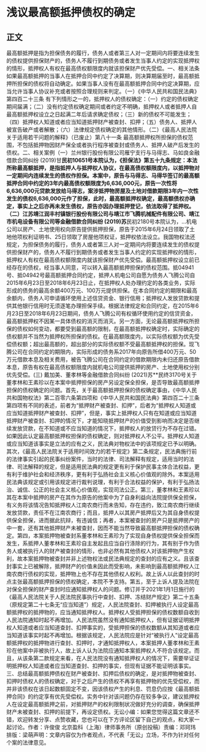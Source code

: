 # 浅议最高额抵押债权的确定
## 正文
最高额抵押是指为担保债务的履行，债务人或者第三人对一定期间内将要连续发生的债权提供担保财产的，债务人不履行到期债务或者发生当事人约定的实现抵押权的情形，抵押权人有权在最高债权额限度内就该担保财产优先受偿。一、相关法条如果最高额抵押的当事人在抵押合同中约定了决算期，则决算期届至时，最高额抵押所担保的债权将自动确定。如果当事人没有在最高额抵押合同中约定决算期，应当允许当事人协议补充或者按照合理规则来判定。（一）《中华人民共和国民法典》第四百二十三条   有下列情形之一的，抵押权人的债权确定：（一）约定的债权确定期间届满；（二）没有约定债权确定期间或者约定不明确，抵押权人或者抵押人自最高额抵押权设立之日起满二年后请求确定债权；（三）新的债权不可能发生；（四）抵押权人知道或者应当知道抵押财产被查封、扣押；（五）债务人、抵押人被宣告破产或者解散；（六）法律规定债权确定的其他情形。（二）《最高人民法院关于适用若干问题的解释》（已废止）第八十一条 最高额抵押权所担保的债权范围，不包括抵押物因财产保全或者执行程序被查封或债务人、抵押人破产后发生的债权。二、相关案例（一）兰州银行股份有限公司雁宁支行与马得志、马如良金融借款合同纠纷 (2019)甘****民初10651号本院认为，《担保法》第五十九条规定：本法所称最高额抵押，是指抵押人与抵押权人协议，在最高债权额限度内，以抵押物对一定期间内连续发生的债权作担保。本案中，原告与马得志、马得华签订的最高额抵押合同中约定的3年内最高债权额限度为6,636,000元，原告一次性将6,636,000元贷款发放给马得志，案涉抵押物房屋及土地对借款期限3年内一次性发生的债权6,636,000元作了担保，此时，最高额抵押权确定，最高额债权亦确定，事实上之后亦再未发生债权，原告亦因办理抵押登记，依法取得了抵押权。（二）江苏靖江润丰村镇银行股份有限公司与靖江市飞腾机械配件有限公司、靖江市机电设备有限公司等金融借款合同纠纷 (2019)苏****民初2180号本院认为，…机电公司以房产、土地使用权向原告提供抵押担保，原告于2015年6月24日领取了土地他项权利证明书、25日领取了房屋他项权证，抵押权依法设立。我国物权法还规定，为担保债务的履行，债务人或者第三人对一定期间内将要连续发生的债权提供担保财产的，债务人不履行到期债务或者发生当事人约定的实现抵押权的情形，抵押权人有权在最高债权额限度内就该担保财产优先受偿。最高额抵押权设立前已经存在的债权，经当事人同意，可以转入最高额抵押担保的债权范围。抵04941号、抵04942号最高额抵押合同约定，抵押人机电公司自愿为债务人飞腾公司自2015年6月23日至2018年6月23日止，在抵押权人处办理约定的各类业务，实际形成的债务的最高余额400万元、100万元提供担保。在本合同约定的期限和最高余额内，债务人可申请循环使用上述信贷资金、银行信用；抵押权人发放贷款和提供其他银行信用时无须逐笔办理担保手续。根据法律规定和合同约定，在2015年6月23日至2018年6月23日期间，债务人飞腾公司有权循环使用约定的信贷资金，最高额抵押权不因某一具体债权的消灭而消灭。另一方面，无论最高额抵押权所担保的债权如何变动，都要受到最高额的限制，在最高额抵押权确定时，实际确定的债权额并不当然为抵押权所担保的债权。在最高额限度内，以实际债权额为优先受偿债权额；超出最高额的，超出部分的实际债权额不受最高额抵押权的担保。现飞腾公司在合同约定的期限内，实际形成的债务系2017年向原告所借400万元、50万元借款本息及相关费用，被告飞腾公司在合同约定的借款期限内未归还原告借款本息，原告有权在最高债权额限度内就机电公司提供抵押的房产、土地使用权分别优先受偿。(三) 戴加美、董孝林等金融借款合同纠纷 (2021)苏**民终3170号关于董孝林和王素珍以在本案中抵押担保的房产另设定保全担保，是否导致最高额抵押担保的债权确定的问题。首先，关于最高额抵押担保的债权确定事由，《中华人民共和国物权法》第二百零六条第四项和《中华人民共和国民法典》第四百二十三条第四项有不同的表述，前者为“抵押财产被查封、扣押”，后者为“抵押权人知道或应当知道抵押财产被查封、扣押”，但是，事实上抵押权人只有在知道或应当知道抵押财产被查封、扣押的情况下，才能知晓抵押财产的价值受到影响而决定是否继续发放贷款，在不知道或不应当知道的情况下，抵押权人的放贷行为不存在过错。如果因此认定最高额抵押权担保的债权确定，则对抵押权人不公平。抵押权人知道或应当知道该事实是立法的应有之义，民法典对物权法中的该项规定已予以明确。其次，《最高人民法院关于适用时间效力的若干规定》第二条规定，民法典施行前的法律事实引起的民事纠纷案件，当时的法律、司法解释有规定，适用当时的法律、司法解释的规定，但是适用民法典的规定更有利于保护民事主体合法权益，更有利于维护社会和经济秩序，更有利于弘扬社会主义核心价值观的除外。本案适用民法典该规定或引用该规定进行裁判说理，有利于合法权益的保护，有利于弘扬法治、诚信、公正的社会主义核心价值观，实现司法公正。第三，董孝林和王素珍以其在本案中抵押的房产在其作为原告的他案中为了自身利益向法院提供保全担保，有义务将该情况告知抵押权人江南农商行而未告知，存在违约，致江南农商行继续发放贷款，责任不在江南农商行；而且，抵押人以其房产抵押后又为其自身债权提供保全担保，进而据此抗辩，有违诚信；再者，本案被查封的房产只是抵押房产的中一套，还有其他抵押财产未被查封，因而不能当然导致最高额抵押担保的债权确定。第四，本案抵押物被查封系董孝林和王素珍为了实现自身债权提供保全担保而发生，系抵押人董孝林和王素珍自主发起且应当自行涤除的行为，其有别于作为债务人或被执行人的财产被查封的情形，也非必然有其他债权人对该抵押物产生权利，故本案抵押物被查封并非上述物权法或民法典规定的查封的应有之义。且该查封事实上已被解除，抵押财产的价值未因此而受影响，未影响到最高额抵押权人江南农商行债权的实现，抵押物上也不存在其他债权人权利。故上诉人以此查封的时点主张最高额抵押担保的债权确定，本院不予支持。第五，至于上诉人提及法院在对保全担保的财产查封时应通知抵押权人的问题。修订并于2021年1月1日施行的《最高人民法院关于人民法院民事执行中查封、扣押、冻结财产规定》第二十五条（原规定第二十七条无“应当知道”）规定，人民法院查封、扣押被执行人设定最高额抵押权的抵押物的，应当通知抵押权人。抵押权人受抵押担保的债权数额自收到人民法院通知时起不再增加。人民法院虽然没有通知抵押权人，但有证据证明抵押权人知道或者应当知道查封、扣押事实的，受抵押担保的债权数额从其知道或者应当知道该事实时起不再增加。根据该规定，人民法院应是针对“被执行人”设定最高额抵押权的抵押物进行查封、扣押时，才通知抵押权人，本案抵押人董孝林和王素珍在他案中非被执行人，故上诉人认为法院应通知本案抵押权人不符合该规定。而且，从该条第二款规定来看，在人民法院没有通知抵押权人的情况下，需要举证证明抵押权人知道或者应当知道查封、扣押的事实，但现有证据不能证明该事实。三、总结最高额抵押债权在财产被查封、扣押后债权的确定，是对抵押物被查封、扣押时债权人的债权确定，对于之后产生的债权不再享有抵押物的优先受偿权，而并非该债权在该日起数额固定不变，因该债权产生的利息、罚息仍应按《最高额抵押合同》的约定享有优先受偿权。实务中针对该问题仍存在较多争议，建议抵押权人在设定最高额抵押之前，对抵押财产的权利限制状况做好充分的调查，确保抵押财产未被查封、扣押的前提下，再设定债权。无讼小编：如果您觉得这篇文章还不错，欢迎转发分享、点赞收藏，您也可以在下方评论区留下自己的观点，和大家一起讨论。作者：许俊俊 北京盈科（上海）律师事务所（原创投稿）责编：邓珂玮排版：梁萌声明：文章内容仅为作者观点，不代表「无讼」立场，不作为针对任何个案的法律意见。
